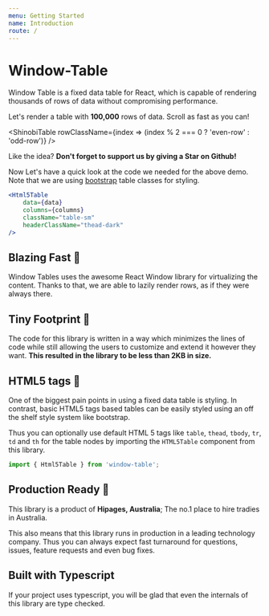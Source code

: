 ```yaml
---
menu: Getting Started
name: Introduction
route: /
---
```



# Window-Table

Window Table is a fixed data table for React, which
is capable of rendering thousands of rows of data
without compromising performance.

Let's render a table with **100,000** rows of data.
Scroll as fast as you can!

<ShinobiTable 
  rowClassName={index => (index % 2 === 0 ? 'even-row' : 'odd-row')}
/>

Like the idea? **Don't forget to support us by giving a Star on Github!**
<GhStars />

Now Let's have a quick look at the code we needed for the above demo.
Note that we are using [bootstrap](https://getbootstrap.com/docs/4.1/content/tables/) 
table classes for styling.
```jsx harmony
<Html5Table
    data={data}
    columns={columns}
    className="table-sm"
    headerClassName="thead-dark"
/>
```

## Blazing Fast 💨

Window Tables uses the awesome React Window library
for virtualizing the content. Thanks to that, we are
able to lazily render rows, as if they were always there.

## Tiny Footprint 👶

The code for this library is written in a way
which minimizes the lines of code
while still allowing the users to customize and extend
it however they want. 
**This resulted in the library to be less than 2KB in size.**

## HTML5 tags 💅

One of the biggest pain points in using a fixed data table
is styling. In contrast, basic HTML5 tags based tables
can be easily styled using an off the shelf style system
like bootstrap.

Thus you can optionally use default HTML 5 tags like `table`,
`thead`, `tbody`, `tr`, `td` and `th` for the table
nodes by importing the `HTML5Table` component from this
library.

```jsx harmony
import { Html5Table } from 'window-table';
```

## Production Ready 💪

This library is a product of **Hipages, Australia**; The no.1
place to hire tradies in Australia.

This also means that this library runs in production
in a leading technology company. Thus you can always
expect fast turnaround for questions, issues, feature requests
and even bug fixes.

## Built with Typescript
If your project uses typescript, you will be glad that even the
internals of this library are type checked. 
